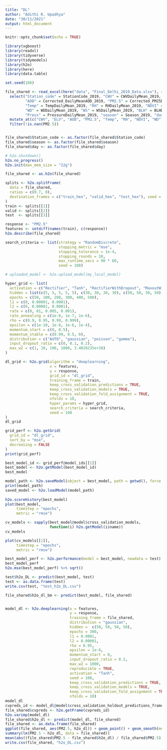 ```yaml
---
title: "DL"
author: "Adithi R. Upadhya"
date: "30/11/2021"
output: html_document
---
```


```r
knitr::opts_chunk$set(echo = TRUE)
```


```r
library(xgboost)
library(readxl)
library(tidyverse)
library(tidymodels)
library(h2o)
library(here)
library(data.table)

set.seed(108)

file_shared <- read_excel(here("data", "Final_Delhi_2019_Data.xlsx"), sheet = 1) %>%
  select("Station_code" = StationCode_2019, "CWV" = CWVDailyMean_2019, "ELV" = Elevation_2019, 
         "AOD" = Corrected_DailyMeanAOD_2019, "PM2.5" = Corrected_PM25DailyMean_2019,
         "Temp" = TempDailyMean_2019, "RH" = RHDailyMean_2019, "NDVI" = RHDailyMean_2019,
         "WD" = WDDailyMean_2019, "WS" = WSDailyMean_2019, "BLH" = BLHDailyMean_2019,
         "Press" = PressureDailyMean_2019, "season" = Season_2019, "day" = JulianDay_2019) %>%
  mutate_at(c("CWV", "ELV", "AOD", "PM2.5", "Temp", "RH", "NDVI", "WD", "WS", "BLH", "Press"), as.numeric) %>% 
  filter(!is.nan(PM2.5)) 


file_shared$Station_code <- as.factor(file_shared$Station_code)
file_shared$season <- as.factor(file_shared$season)
file_shared$day <- as.factor(file_shared$day)

# h2o.shutdown()
h2o.no_progress()
h2o.init(max_mem_size = "22g")

file_shared <- as.h2o(file_shared)

splits <- h2o.splitFrame(
  data = file_shared,
  ratios = c(0.7, 0),   
  destination_frames = c("train_hex", "valid_hex", "test_hex"), seed = 108
)
train <- splits[[1]]
valid <- splits[[2]]
test  <- splits[[3]]

response <- "PM2.5"
features <- setdiff(names(train), c(response))
h2o.describe(file_shared)

search_criteria <- list(strategy = "RandomDiscrete", 
                        stopping_metric = "mse",
                        stopping_tolerance = 1e-4,
                        stopping_rounds = 10,
                        max_runtime_secs = 90 * 60,
                        seed = 108)

# uploaded_model <- h2o.upload_model(my_local_model)

hyper_grid <- list(
  activation = c("Rectifier", "Tanh", "RectifierWithDropout", "MaxoutWithDropout", "TanhWithDropout"), 
  hidden = list(c(5, 5, 5, 5, 5), c(30, 30, 30, 30), c(50, 50, 50, 50), c(100, 100, 100, 100)),
  epochs = c(50, 100, 200, 300, 400, 500),
  l1 = c(0, 0.00001, 0.0001), 
  l2 = c(0, 0.00001, 0.0001),
  rate = c(0, 01, 0.005, 0.001),
  rate_annealing = c(1e-8, 1e-7, 1e-6),
  rho = c(0.9, 0.95, 0.99, 0.999),
  epsilon = c(1e-10, 1e-8, 1e-6, 1e-4),
  momentum_start = c(0, 0.5),
  momentum_stable = c(0.99, 0.5, 0),
  distribution = c("AUTO", "gaussian", "poisson", "gamma"),
  input_dropout_ratio = c(0, 0.1, 0.2),
  max_w2 = c(1, 10, 100, 1000, 3.4028235e+38)
)

dl_grid <- h2o.grid(algorithm = "deeplearning", 
                    x = features,
                    y = response,
                    grid_id = "dl_grid",
                    training_frame = train,
                    keep_cross_validation_predictions = TRUE,
                    keep_cross_validation_models = TRUE,
                    keep_cross_validation_fold_assignment = TRUE, 
                    nfolds = 10,                           
                    hyper_params = hyper_grid,
                    search_criteria = search_criteria,
                    seed = 108
)
dl_grid

grid_perf <- h2o.getGrid(
  grid_id = "dl_grid", 
  sort_by = "mse", 
  decreasing = FALSE
)
print(grid_perf)

best_model_id <- grid_perf@model_ids[[1]]
best_model <- h2o.getModel(best_model_id)
best_model

model_path <- h2o.saveModel(object = best_model, path = getwd(), force = TRUE)
print(model_path)
saved_model <- h2o.loadModel(model_path)
 
h2o.scoreHistory(best_model)
plot(best_model, 
     timestep = "epochs", 
     metric = "rmse")

cv_models <- sapply(best_model@model$cross_validation_models, 
                    function(i) h2o.getModel(i$name))
cv_models

plot(cv_models[[1]], 
     timestep = "epochs", 
     metric = "rmse")

best_model_perf <- h2o.performance(model = best_model, newdata = test)
best_model_perf
h2o.mse(best_model_perf) %>% sqrt()

test$h2o_DL <- predict(best_model, test)
test <- as.data.frame(test)
write.csv(test, "test_h2o_DL.csv")

file_shared$h2o_dl_bm <- predict(best_model, file_shared)


model_dl <- h2o.deeplearning(x = features,
                             y = response,
                             training_frame = file_shared,
                             distribution = "gaussian",
                             hidden =  c(50, 50, 50, 50),
                             epochs = 300,
                             l1 = 0.0001, 
                             l2 = 0.00001,
                             rho = 0.95,
                             epsilon = 1e-6,
                             momentum_start = 0,
                             input_dropout_ratio = 0.2,
                             max_w2 = 1000,
                             reproducible = TRUE,
                             activation = "Tanh",
                             seed = 108,
                             keep_cross_validation_predictions = TRUE,
                             keep_cross_validation_models = TRUE,
                             keep_cross_validation_fold_assignment = TRUE, 
                             nfolds = 10)
model_dl
cvpreds_id <- model_dl@model$cross_validation_holdout_predictions_frame_id$name
file_shared$cvpreds <- h2o.getFrame(cvpreds_id)
h2o.varimp(model_dl)
file_shared$h2o_dl <- predict(model_dl, file_shared)
file_shared <- as.data.frame(file_shared)
ggplot(file_shared, aes(PM2.5, h2o_dl)) + geom_point() + geom_smooth(method = "lm")
summary(lm(PM2.5 ~ h2o_dl, data = file_shared))
mean(abs((file_shared$PM2.5 - file_shared$h2o_dl) / file_shared$PM2.5), na.rm = TRUE) * 100
write.csv(file_shared, "h2o_DL.csv")


```

